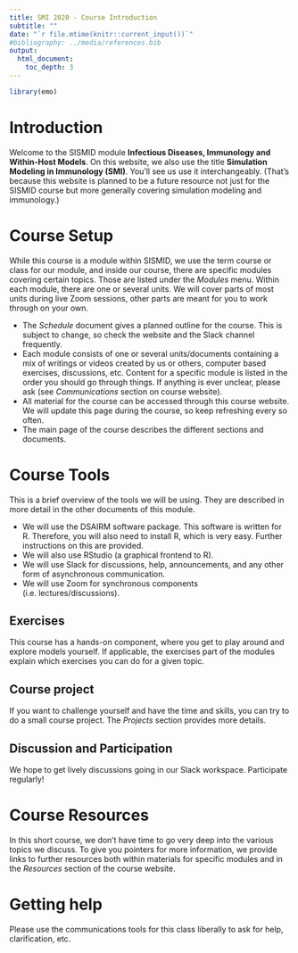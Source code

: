```yaml
---
title: SMI 2020 - Course Introduction 
subtitle: ""
date: "`r file.mtime(knitr::current_input())`"
#bibliography: ../media/references.bib
output: 
  html_document:
    toc_depth: 3
---
```


```r
library(emo)
```

# Introduction

Welcome to the SISMID module **Infectious Diseases, Immunology and Within-Host Models**. On this website, we also use the title **Simulation Modeling in Immunology (SMI)**. You'll see us use it interchangeably. (That's because this website is planned to be a future resource not just for the SISMID course but more generally covering simulation modeling and immunology.)


# Course Setup
While this course is a module within SISMID, we use the term course or class for our module, and inside our course, there are specific modules covering certain topics. Those are listed under the _Modules_ menu. Within each module, there are one or several units. We will cover parts of most units during live Zoom sessions, other parts are meant for you to work through on your own.


* The _Schedule_ document gives a planned outline for the course. This is subject to change, so check the website and the Slack channel frequently.
* Each module consists of one or several units/documents containing a mix of writings or videos created by us or others, computer based exercises, discussions, etc. Content for a specific module is listed in the order you should go through things.  If anything is ever unclear, please ask (see _Communications_ section on course website).
* All material for the course can be accessed through this course website. We will update this page during the course, so keep refreshing every so often.
* The main page of the course describes the different sections and documents. 

# Course Tools
This is a brief overview of the tools we will be using. They are described in more detail in the other documents of this module.

* We will use the DSAIRM software package. This software is written for R. Therefore, you will also need to install R, which is very easy. Further instructions on this are provided.
* We will also use RStudio (a graphical frontend to R).
* We will use Slack for discussions, help, announcements, and any other form of asynchronous communication.
* We will use Zoom for synchronous components (i.e. lectures/discussions).

## Exercises
This course has a hands-on component, where you get to play around and explore models yourself. If applicable, the exercises part of the modules explain which exercises you can do for a given topic.

## Course project
If you want to challenge yourself and have the time and skills, you can try to do a small course project. The _Projects_ section provides more details.

## Discussion and Participation
We hope to get lively discussions going in our Slack workspace. Participate regularly!

# Course Resources
In this short course, we don't have time to go very deep into the various topics we discuss. To give you pointers for more information, we provide links to further resources both within materials for specific modules and in the _Resources_ section of the course website. 

# Getting help
Please use the communications tools for this class liberally to ask for help, clarification, etc. 
